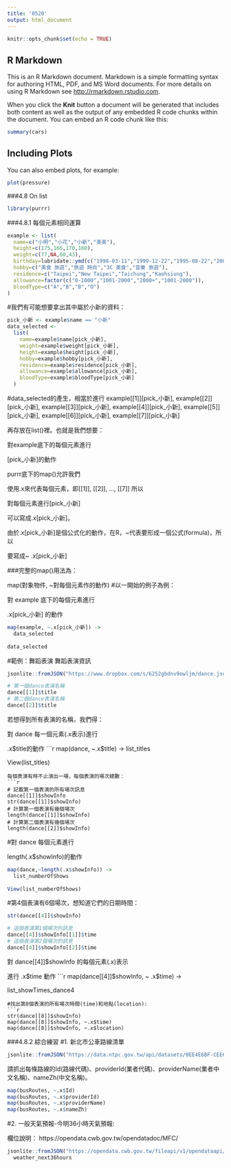 ```yaml
---
title: '0520'
output: html_document
---
```


```r
knitr::opts_chunk$set(echo = TRUE)
```

## R Markdown

This is an R Markdown document. Markdown is a simple formatting syntax for authoring HTML, PDF, and MS Word documents. For more details on using R Markdown see <http://rmarkdown.rstudio.com>.

When you click the **Knit** button a document will be generated that includes both content as well as the output of any embedded R code chunks within the document. You can embed an R code chunk like this:

```r
summary(cars)
```

## Including Plots

You can also embed plots, for example:

```r
plot(pressure)
```

###4.8 On list
```r
library(purrr)
```

###4.8.1 每個元素相同運算
```r
example <- list(
  name=c("小明","小花","小新","美美"),
  height=c(175,166,170,160),
  weight=c(77,NA,60,43),
  birthday=lubridate::ymd(c("1998-03-11","1999-12-22","1995-08-22","2001-10-10")),
  hobby=c("美食 旅遊","旅遊 時尚","3C 美食","音樂 旅遊"),
  residence=c("Taipei","New Taipei","Taichung","Kaohsiung"),
  allowance=factor(c("0-1000","1001-2000","2000+","1001-2000")),
  bloodType=c("A","B","B","O")
)
```
#我們有可能想要拿出其中屬於小新的資料：
```r
pick_小新 <- example$name == "小新"
data_selected <- 
  list(
    name=example$name[pick_小新],
    weight=example$weight[pick_小新],
    height=example$height[pick_小新],
    hobby=example$hobby[pick_小新],
    residence=example$residence[pick_小新],
    allowance=example$allowance[pick_小新],
    bloodType=example$bloodType[pick_小新]
  )
```

#data_selected的產生，相當於進行
example[[1]][pick_小新],
example[[2]][pick_小新],
example[[3]][pick_小新],
example[[4]][pick_小新],
example[[5]][pick_小新],
example[[6]][pick_小新],
example[[7]][pick_小新]

再存放在list()裡。也就是我們想要：

對example底下的每個元素進行

[pick_小新]的動作

purrr底下的map()允許我們

使用.x來代表每個元素，即[[1]], [[2]], ..., [[7]]
所以

對每個元素進行[pick_小新]

可以寫成.x[pick_小新]。

由於.x[pick_小新]是個公式化的動作，在R，~代表要形成一個公式(formula)，所以

要寫成~ .x[pick_小新]

###完整的map()用法為：

map(對象物件, ~對每個元素作的動作)
#以一開始的例子為例：

對 example 底下的每個元素進行

.x[pick_小新] 的動作
```r
map(example, ~.x[pick_小新]) -> 
  data_selected 
  
data_selected 
```
#範例：舞蹈表演
舞蹈表演資訊
```r
jsonlite::fromJSON("https://www.dropbox.com/s/6252gbdnv9owljm/dance.json?dl=1", simplifyDataFrame = F) -> dance
```
```r
# 第一個dance表演名稱
dance[[1]]$title
# 第二個dance表演名稱
dance[[2]]$title
```
若想得到所有表演的名稱，我們得：

對 dance 每一個元素(.x表示)進行

.x$title的動作
```r
map(dance, ~.x$title) ->
  list_titles

View(list_titles)
```
每個表演有時不止演出一場，每個表演的場次總數：
```r
# 記載第一個表演的所有場次訊息
dance[[1]]$showInfo
str(dance[[1]]$showInfo)
# 計算第一個表演有幾個場次
length(dance[[1]]$showInfo)
# 計算第二個表演有幾個場次
length(dance[[2]]$showInfo)
```
#對 dance 每個元素進行

length(.x$showInfo)的動作

```r
map(dance,~length(.x$showInfo)) ->
  list_numberOfShows 
  
View(list_numberOfShows)
```
#第4個表演有6個場次，想知道它們的日期時間：
```r
str(dance[[4]]$showInfo)
```
```r
# 這個表演第1個場次的訊息
dance[[4]]$showInfo[[1]]$time
# 這個表演第2個場次的訊息
dance[[4]]$showInfo[[2]]$time
```
對 dance[[4]]$showInfo 的每個元素(.x)表示

進行 .x$time 動作
```r
map(dance[[4]]$showInfo, ~ .x$time) ->
  
list_showTimes_dance4
```
#找出第8個表演的所有場次時間(time)和地點(location):
```r
str(dance[[8]]$showInfo)
map(dance[[8]]$showInfo, ~.x$time)
map(dance[[8]]$showInfo, ~.x$location)
```

###4.8.2 綜合練習
#1.
新北市公車路線清單
```r
jsonlite::fromJSON("https://data.ntpc.gov.tw/api/datasets/0EE4E6BF-CEE6-4EC8-8FE1-71F544015127/json/preview", simplifyDataFrame = F) -> busRoutes
```
請抓出每條路線的Id(路線代碼)、providerId(業者代碼)、providerName(業者中文名稱)、nameZh(中文名稱)。
```r
map(busRoutes, ~.x$Id)
map(busRoutes, ~.x$providerId)
map(busRoutes, ~.x$providerName)
map(busRoutes, ~.x$nameZh)
```
#2.
一般天氣預報-今明36小時天氣預報:

欄位說明： https://opendata.cwb.gov.tw/opendatadoc/MFC/
```r
jsonlite::fromJSON("https://opendata.cwb.gov.tw/fileapi/v1/opendataapi/F-C0032-001?Authorization=rdec-key-123-45678-011121314&format=JSON") ->
  weather_next36hours
```

